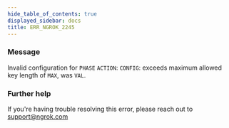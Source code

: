 ```yaml
---
hide_table_of_contents: true
displayed_sidebar: docs
title: ERR_NGROK_2245
---
```


### Message

Invalid configuration for `PHASE` `ACTION`: `CONFIG`: exceeds maximum allowed key length of `MAX`, was `VAL`.

### Further help

If you're having trouble resolving this error, please reach out to [support@ngrok.com](mailto:support@ngrok.com?subject=Help%20with%20ERR_NGROK_2245)
